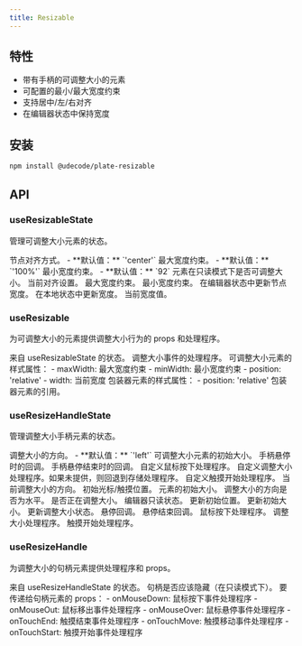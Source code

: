 ```yaml
---
title: Resizable
---
```


<PackageInfo>

## 特性

- 带有手柄的可调整大小的元素
- 可配置的最小/最大宽度约束
- 支持居中/左/右对齐
- 在编辑器状态中保持宽度

</PackageInfo>

## 安装

```bash
npm install @udecode/plate-resizable
```

## API

### useResizableState

管理可调整大小元素的状态。

<APIParameters>
  <APIItem name="options" type="ResizableOptions" optional>
    <APISubList>
      <APISubListItem parent="options" name="align" type="'center' | 'left' | 'right'" optional>
        节点对齐方式。
        - **默认值：** `'center'`
      </APISubListItem>
      <APISubListItem parent="options" name="maxWidth" type="ResizeLength" optional>
        最大宽度约束。
        - **默认值：** `'100%'`
      </APISubListItem>
      <APISubListItem parent="options" name="minWidth" type="ResizeLength" optional>
        最小宽度约束。
        - **默认值：** `92`
      </APISubListItem>
      <APISubListItem parent="options" name="readOnly" type="boolean" optional>
        元素在只读模式下是否可调整大小。
      </APISubListItem>
    </APISubList>
  </APIItem>
</APIParameters>

<APIReturns>
  <APIItem name="align" type="'center' | 'left' | 'right'">
    当前对齐设置。
  </APIItem>
  <APIItem name="maxWidth" type="ResizeLength">
    最大宽度约束。
  </APIItem>
  <APIItem name="minWidth" type="ResizeLength">
    最小宽度约束。
  </APIItem>
  <APIItem name="setNodeWidth" type="(width: number) => void">
    在编辑器状态中更新节点宽度。
  </APIItem>
  <APIItem name="setWidth" type="(width: number | string) => void">
    在本地状态中更新宽度。
  </APIItem>
  <APIItem name="width" type="number | string">
    当前宽度值。
  </APIItem>
</APIReturns>

### useResizable

为可调整大小的元素提供调整大小行为的 props 和处理程序。

<APIParameters>
  <APIItem name="state" type="ReturnType<typeof useResizableState>">
    来自 useResizableState 的状态。
  </APIItem>
</APIParameters>

<APIReturns>
  <APIItem name="context" type="object">
    <APISubList>
      <APISubListItem parent="context" name="onResize" type="(event: ResizeEvent) => void">
        调整大小事件的处理程序。
      </APISubListItem>
    </APISubList>
  </APIItem>
  <APIItem name="props" type="object">
    可调整大小元素的样式属性：
    - maxWidth: 最大宽度约束
    - minWidth: 最小宽度约束
    - position: 'relative'
    - width: 当前宽度
  </APIItem>
  <APIItem name="wrapperProps" type="object">
    包装器元素的样式属性：
    - position: 'relative'
  </APIItem>
  <APIItem name="wrapperRef" type="React.RefObject<HTMLDivElement>">
    包装器元素的引用。
  </APIItem>
</APIReturns>

### useResizeHandleState

管理调整大小手柄元素的状态。

<APIParameters>
  <APIItem name="options" type="ResizeHandleOptions">
    <APISubList>
      <APISubListItem parent="options" name="direction" type="ResizeDirection" optional>
        调整大小的方向。
        - **默认值：** `'left'`
      </APISubListItem>
      <APISubListItem parent="options" name="initialSize" type="number" optional>
        可调整大小元素的初始大小。
      </APISubListItem>
      <APISubListItem parent="options" name="onHover" type="() => void" optional>
        手柄悬停时的回调。
      </APISubListItem>
      <APISubListItem parent="options" name="onHoverEnd" type="() => void" optional>
        手柄悬停结束时的回调。
      </APISubListItem>
      <APISubListItem parent="options" name="onMouseDown" type="React.MouseEventHandler" optional>
        自定义鼠标按下处理程序。
      </APISubListItem>
      <APISubListItem parent="options" name="onResize" type="(event: ResizeEvent) => void" optional>
        自定义调整大小处理程序。如果未提供，则回退到存储处理程序。
      </APISubListItem>
      <APISubListItem parent="options" name="onTouchStart" type="React.TouchEventHandler" optional>
        自定义触摸开始处理程序。
      </APISubListItem>
    </APISubList>
  </APIItem>
</APIParameters>

<APIReturns>
  <APIItem name="direction" type="ResizeDirection">
    当前调整大小的方向。
  </APIItem>
  <APIItem name="initialPosition" type="number">
    初始光标/触摸位置。
  </APIItem>
  <APIItem name="initialSize" type="number">
    元素的初始大小。
  </APIItem>
  <APIItem name="isHorizontal" type="boolean">
    调整大小的方向是否为水平。
  </APIItem>
  <APIItem name="isResizing" type="boolean">
    是否正在调整大小。
  </APIItem>
  <APIItem name="readOnly" type="boolean">
    编辑器只读状态。
  </APIItem>
  <APIItem name="setInitialPosition" type="(position: number) => void">
    更新初始位置。
  </APIItem>
  <APIItem name="setInitialSize" type="(size: number) => void">
    更新初始大小。
  </APIItem>
  <APIItem name="setIsResizing" type="(resizing: boolean) => void">
    更新调整大小状态。
  </APIItem>
  <APIItem name="onHover" type="() => void">
    悬停回调。
  </APIItem>
  <APIItem name="onHoverEnd" type="() => void">
    悬停结束回调。
  </APIItem>
  <APIItem name="onMouseDown" type="React.MouseEventHandler">
    鼠标按下处理程序。
  </APIItem>
  <APIItem name="onResize" type="(event: ResizeEvent) => void">
    调整大小处理程序。
  </APIItem>
  <APIItem name="onTouchStart" type="React.TouchEventHandler">
    触摸开始处理程序。
  </APIItem>
</APIReturns>

### useResizeHandle

为调整大小的句柄元素提供处理程序和 props。

<APIParameters>
  <APIItem name="state" type="ReturnType<typeof useResizeHandleState>">
    来自 useResizeHandleState 的状态。
  </APIItem>
</APIParameters>

<APIReturns>
  <APIItem name="hidden" type="boolean">
    句柄是否应该隐藏（在只读模式下）。
  </APIItem>
  <APIItem name="props" type="object">
    要传递给句柄元素的 props：
    - onMouseDown: 鼠标按下事件处理程序
    - onMouseOut: 鼠标移出事件处理程序
    - onMouseOver: 鼠标悬停事件处理程序
    - onTouchEnd: 触摸结束事件处理程序
    - onTouchMove: 触摸移动事件处理程序
    - onTouchStart: 触摸开始事件处理程序
  </APIItem>
</APIReturns>